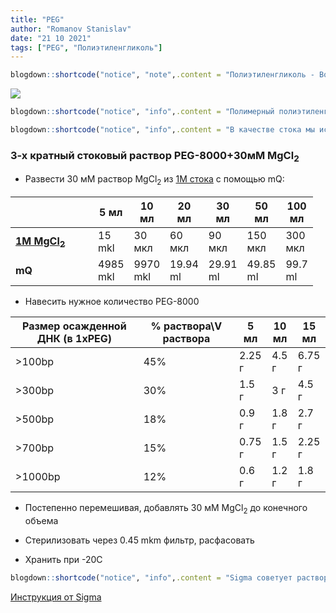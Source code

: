 ```yaml
---
title: "PEG"
author: "Romanov Stanislav"
date: "21 10 2021"
tags: ["PEG", "Полиэтиленгликоль"]
---
```


```r

blogdown::shortcode("notice", "note",.content = "Полиэтиленгликоль - Водорастворимый неионный полимер, получаемый полимеризацией этиленоксида с раскрытием цикла. В зависимости от средней молекулярной массы полимера — вязкая жидкость, гелеобразное или твёрдое вещество. Например, PEG-8000 — это полимерный этиленгликоль с молекулярной массой 8000 Да. PEG подвергается окислению в присутсвии кислорода, что можно предотвратить охлаждением. Растворимость в воде 630 г/л.")

```

![](https://upload.wikimedia.org/wikipedia/commons/thumb/6/64/PEG_Structural_Formula_V1.svg/1920px-PEG_Structural_Formula_V1.svg.png?width=20pc)

```r

blogdown::shortcode("notice", "info",.content = "Полимерный полиэтиленгликоль способен вытеснять молекулы ДНК из водных растворов в присутствии катионов Na, K или Mg. Опуская физическую природу явления, кратко этот эффект можно объяснить следующим образом: полимер PEG заполняет объем реакционной смеси, выталкивая ДНК в оставшееся пространство (больше PEG - меньше свободного пространства). В то же время положительно заряженные катионы притягиваются к отрицательно заряженным фосфатным группам нуклеиновой кислоты и экранируют заряд ДНК. В результате экранирования и в отсутсвие достаточного пространства длинные молекулы ДНК конденсируются и выпадают в осадок, тогда как короткие молекулы ДНК остаются растворены в свободном пространстве водной фазы. Таким образом, чем выше концентрация PEG и катионов, тем короче молекулы ДНК, выпавшие в осадок.Для переосаждения ДНК мы используем PEG-8000. В качестве стока мы используем 3-х кратный раствор с 30 мМ хлоридом магния. Концентрация хлорида магния имеет принципиальное значение.")

```

```r

blogdown::shortcode("notice", "info",.content = "В качестве стока мы используем 3-х кратный раствор PEG с 30 мМ хлоридом магния. Концентрация хлорида магния имеет принципиальное значение, поскольку осаждение ДНК эффективно только при концентрации 10 мМ Mg2+.")
```

### 3-x кратный стоковый раствор PEG-8000+30мМ MgCl~2~ 

-   Развести 30 мМ раствор MgCl~2~ из [1М стока](/labreagents/buffers/mgcl2) с помощью mQ:

+---------------------------------------------+----------+----------+----------+----------+----------+---------+
|                                             | 5 мл     | 10 мл    | 20 мл    | 30 мл    | 50 мл    | 100 мл  |
+=============================================+==========+==========+==========+==========+==========+=========+
| [**1M MgCl~2~**](labreagents/buffers/mgcl2) | 15 mkl   | 30 мкл   | 60 мкл   | 90 мкл   | 150 мкл  | 300 мкл |
+---------------------------------------------+----------+----------+----------+----------+----------+---------+
| **mQ**                                      | 4985 mkl | 9970 mkl | 19.94 ml | 29.91 ml | 49.85 ml | 99.7 ml |
+---------------------------------------------+----------+----------+----------+----------+----------+---------+

-   Навесить нужное количество PEG-8000

| Размер осажденной ДНК (в 1xPEG) | \% раствора\\V раствора | 5 мл   | 10 мл | 15 мл  |
|---------------------------------|-------------------------|--------|-------|--------|
| \>100bp                         | 45%                     | 2.25 г | 4.5 г | 6.75 г |
| \>300bp                         | 30%                     | 1.5 г  | 3 г   | 4.5 г  |
| \>500bp                         | 18%                     | 0.9 г  | 1.8 г | 2.7 г  |
| \>700bp                         | 15%                     | 0.75 г | 1.5 г | 2.25 г |
| \>1000bp                        | 12%                     | 0.6 г  | 1.2 г | 1.8 г  |

-   Постепенно перемешивая, добавлять 30 мМ MgCl~2~ до конечного объема

-   Стерилизовать через 0.45 mkm фильтр, расфасовать

-   Хранить при -20С

```r

blogdown::shortcode("notice", "info",.content = "Sigma советует растворять PEG в горячей воде (80-90С)")
```

[Инструкция от Sigma](https://www.sigmaaldrich.com/deepweb/assets/sigmaaldrich/product/documents/177/438/p2139pis.pdf)

